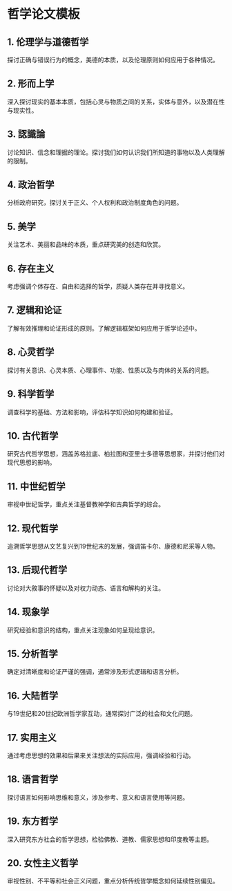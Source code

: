 # 哲学论文模板


<div style={{ width: "100%", padding: 20, height: "70vh" }}>
  <Chat
    welcome={"嗨，您想讨论或生成哪种模板？"}
    teacherName={"Alex"}
    systemPrompt={"请帮助用户找到所需的论文模板！"}
  />
</div>

## 1. 伦理学与道德哲学

探讨正确与错误行为的概念，美德的本质，以及伦理原则如何应用于各种情况。

## 2. 形而上学

深入探讨现实的基本本质，包括心灵与物质之间的关系，实体与意外，以及潜在性与现实性。

## 3. 認識論

讨论知识、信念和理据的理论。探讨我们如何认识我们所知道的事物以及人类理解的限制。

## 4. 政治哲学

分析政府研究，探讨关于正义、个人权利和政治制度角色的问题。

## 5. 美学

关注艺术、美丽和品味的本质，重点研究美的创造和欣赏。

## 6. 存在主义

考虑强调个体存在、自由和选择的哲学，质疑人类存在并寻找意义。

## 7. 逻辑和论证

了解有效推理和论证形成的原则。了解逻辑框架如何应用于哲学论述中。

## 8. 心灵哲学

探讨有关意识、心灵本质、心理事件、功能、性质以及与肉体的关系的问题。

## 9. 科学哲学

调查科学的基础、方法和影响，评估科学知识如何构建和验证。

## 10. 古代哲学

研究古代哲学思想，涵盖苏格拉底、柏拉图和亚里士多德等思想家，并探讨他们对现代思想的影响。

## 11. 中世纪哲学

审视中世纪哲学，重点关注基督教神学和古典哲学的综合。

## 12. 现代哲学

追溯哲学思想从文艺复兴到19世纪末的发展，强调笛卡尔、康德和尼采等人物。

## 13. 后现代哲学

讨论对大敘事的怀疑以及对权力动态、语言和解构的关注。

## 14. 现象学

研究经验和意识的结构，重点关注现象如何呈现给意识。

## 15. 分析哲学

确定对清晰度和论证严谨的强调，通常涉及形式逻辑和语言分析。

## 16. 大陆哲学

与19世纪和20世纪欧洲哲学家互动，通常探讨广泛的社会和文化问题。

## 17. 实用主义

通过考虑思想的效果和后果来关注想法的实际应用，强调经验和行动。

## 18. 语言哲学

探讨语言如何影响思维和意义，涉及参考、意义和语言使用等问题。

## 19. 东方哲学

深入研究东方社会的哲学思想，检验佛教、道教、儒家思想和印度教等主题。

## 20. 女性主义哲学

审视性别、不平等和社会正义问题，重点分析传统哲学概念如何延续性别偏见。

